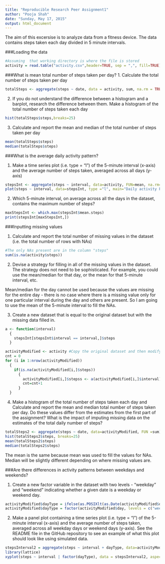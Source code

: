 ```yaml
---
title: "Reproducible Research Peer Assignment1"
author: "Pooja Shah"
date: "Sunday, May 17, 2015"
output: html_document
---
```

The aim of this excersise is to analyze data from a fitness device. The data contains steps taken each day divided in 5 minute intervals. 

###Loading the data

```r
#Assuming  that working directory is where the file is stored
activity = read.table("activity.csv",header=TRUE, sep = ",", fill=TRUE)
```

###What is mean total number of steps taken per day?
1. Calculate the total number of steps taken per day

```r
totalSteps <- aggregate(steps ~ date, data = activity, sum, na.rm = TRUE)
```

2. If you do not understand the difference between a histogram and a barplot, research the difference between them. Make a histogram of the total number of steps taken each day

```r
hist(totalSteps$steps,breaks=25)
```

3. Calculate and report the mean and median of the total number of steps taken per day

```r
mean(totalSteps$steps)
median(totalSteps$steps)
```

###What is the average daily activity pattern?

1. Make a time series plot (i.e. type = "l") of the 5-minute interval (x-axis) and the average number of steps taken, averaged across all days (y-axis)

```r
stepsInt <- aggregate(steps ~ interval, data=activity, FUN=mean, na.rm=TRUE)
plot(steps ~ interval, data=stepsInt, type ="l", main="Daily activity Pattern", ylab="mean steps", xlab="5 min Interval")
```

2. Which 5-minute interval, on average across all the days in the dataset, contains the maximum number of steps?

```r
maxStepsInt <- which.max(stepsInt$mean.steps)
print(stepsInt[maxStepsInt,])
```

###Inputting missing values

1. Calculate and report the total number of missing values in the dataset (i.e. the total number of rows with NAs)

```r
#The only NAs present are in the column "steps"
sum(is.na(activity$steps))
```

2. Devise a strategy for filling in all of the missing values in the dataset. The strategy does not need to be sophisticated. For example, you could use the mean/median for that day, or the mean for that 5-minute interval, etc.

Mean/median for the day cannot be used because the values are missing for the entire day - there is no case where there is a missing value only for one particular interval during the day and others are present. So I am going to use the mean of the 5-minute interval to fill the NAs. 

3. Create a new dataset that is equal to the original dataset but with the missing data filled in.

```r
a <- function(interval)
  {
    stepsInt[stepsInt$interval == interval,]$steps
  }

activityModified <- activity #Copy the original dataset and then modify the copy
cnt = 0
for (i in 1:nrow(activityModified))
  {
    if(is.na(activityModified[i,]$steps))
      {
        activityModified[i,]$stepss <- a(activityModified[i,]$interval)
        cnt=cnt+1
      }
  }
```

4. Make a histogram of the total number of steps taken each day and Calculate and report the mean and median total number of steps taken per day. Do these values differ from the estimates from the first part of the assignment? What is the impact of imputing missing data on the estimates of the total daily number of steps?

```r
totalSteps2 <- aggregate(steps ~ date, data=activityModified, FUN =sum)
hist(totalSteps2$steps, breaks=25)
mean(totalSteps2$steps)
median(totalSteps2$steps)
```
The mean is the same because mean was used to fill the values for NAs. Median will be slightly different depending on where missing values are.

###Are there differences in activity patterns between weekdays and weekends?

1. Create a new factor variable in the dataset with two levels - "weekday" and "weekend" indicating whether a given date is a weekday or weekend day.

```r
activityModified$dayType = ifelse(as.POSIXlt(as.Date(activityModified$date))$wday%%6 == 0, "weekend", "weekday")
activityModified$dayType = factor(activityModified$day, levels = c("weekday", "weekend"))
```

2. Make a panel plot containing a time series plot (i.e. type = "l") of the 5-minute interval (x-axis) and the average number of steps taken, averaged across all weekday days or weekend days (y-axis). See the README file in the GitHub repository to see an example of what this plot should look like using simulated data.

``` r
stepsInterval2 = aggregate(steps ~ interval + dayType, data=activityModified, FUN=mean)
library(lattice)
xyplot(steps ~ interval | factor(dayType), data = stepsInterval2, aspect = 1/2, type = "l")
```